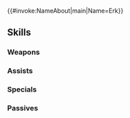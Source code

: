 {{#invoke:NameAbout|main|Name=Erk}}{{HeroPage Tabs}}
{{Hero Infobox
|Name=Erk
|Title=Studious Mage
|WeaponType=Red Tome
|MoveType=Infantry
|Origin=Fire Emblem: The Blazing Blade
|Gender=Male
|actorEN=Jason Frazier
|actorJP=小林裕介
|artist=NA
|randomStartTime=2021-05-06T07:00:00Z
|additionDate=April 5, 2021
|releaseDate=April 6, 2021
|poolDate=April 28, 2021
|poolRarities=3,4
|cv1=6
|cv2=700300
|TagID=エルク
|InternalID=647
|Properties=
|description=Ward and student of Pent, Mage General of Etruria. Feels a great debt of gratitude to his foster family for raising him. Appears in Fire Emblem: The Blazing Blade.
}}
{{Stats Page
|Lv1HP=19|Lv1ATK=7|Lv1SPD=9|Lv1DEF=6|Lv1RES=8
|GRHP=60|GRATK=65|GRSPD=70|GRDEF=30|GRRES=45
}}
==Skills==
===Weapons===
{{Weapons Table
|weapon1=Fire
|weapon1Default=1
|weapon1Unlock=1
|weapon2=Elfire
|weapon2Default=2
|weapon2Unlock=2
|weapon3=Rauðrfox
|weapon3Default=4
|weapon3Unlock=3
|weapon4=Rauðrfox+
|weapon4Default=5
|weapon4Unlock=5
|weapon5=General-to-Be
|weapon5Default=
|weapon5Unlock=5
}}
===Assists===
{{Assists Table}}
===Specials===
{{Specials Table
|special1=New Moon
|special1Default=4
|special1Unlock=3
|special2=Moonbow
|special2Unlock=4
}}
===Passives===
{{Passives Table
|passiveA1=Spd/Res Solo 1
|passiveA2=Spd/Res Solo 2
|passiveA3=Spd/Res Solo 3
|passiveA1Unlock=3
|passiveA2Unlock=4
|passiveA3Unlock=5
|passiveC1=Spd Opening 1
|passiveC2=Spd Opening 2
|passiveC3=Spd Opening 3
|passiveC1Unlock=1
|passiveC2Unlock=2
|passiveC3Unlock=4
}}
{{Heroes Navbox}}